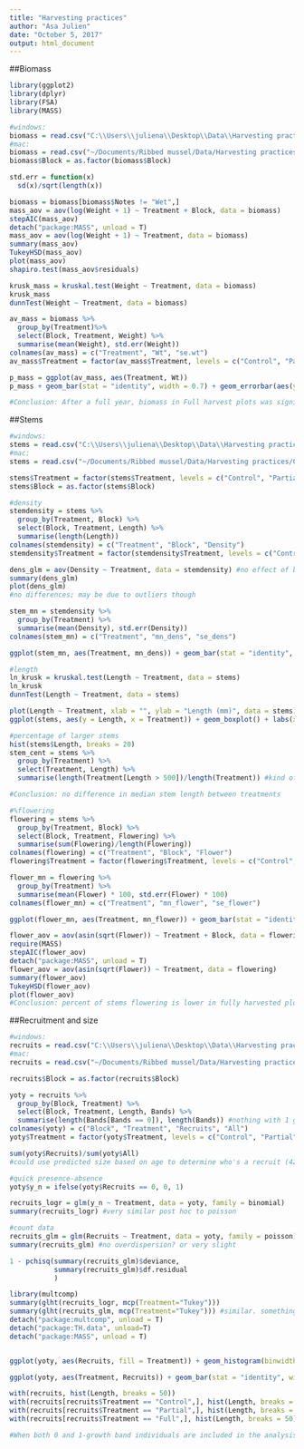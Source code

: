 ```yaml
---
title: "Harvesting practices"
author: "Asa Julien"
date: "October 5, 2017"
output: html_document
---
```


##Biomass
```r
library(ggplot2)
library(dplyr)
library(FSA)
library(MASS)

#windows:
biomass = read.csv("C:\\Users\\juliena\\Desktop\\Data\\Harvesting practices\\CSV files\\mass.csv")
#mac:
biomass = read.csv("~/Documents/Ribbed mussel/Data/Harvesting practices/CSV files/mass.csv")
biomass$Block = as.factor(biomass$Block)

std.err = function(x)
  sd(x)/sqrt(length(x))

biomass = biomass[biomass$Notes != "Wet",]
mass_aov = aov(log(Weight + 1) ~ Treatment + Block, data = biomass)
stepAIC(mass_aov)
detach("package:MASS", unload = T)
mass_aov = aov(log(Weight + 1) ~ Treatment, data = biomass)
summary(mass_aov)
TukeyHSD(mass_aov)
plot(mass_aov)
shapiro.test(mass_aov$residuals)

krusk_mass = kruskal.test(Weight ~ Treatment, data = biomass)
krusk_mass
dunnTest(Weight ~ Treatment, data = biomass)

av_mass = biomass %>%
  group_by(Treatment)%>%
  select(Block, Treatment, Weight) %>%
  summarise(mean(Weight), std.err(Weight))
colnames(av_mass) = c("Treatment", "Wt", "se.wt")
av_mass$Treatment = factor(av_mass$Treatment, levels = c("Control", "Partial", "Full"))

p_mass = ggplot(av_mass, aes(Treatment, Wt))
p_mass + geom_bar(stat = "identity", width = 0.7) + geom_errorbar(aes(ymin = Wt - se.wt, ymax = Wt + se.wt), width = 0.1) + labs(x = "", y = "Weight (g)") + annotate("text", x = "Full", y = 62, label = "*", size = 10)

#Conclusion: After a full year, biomass in Full harvest plots was significantly lower than both control and partially harvested plots (ANOVA, Tukey's HSD, and Kruskal test). Partially harvested plots displayed an intermediate response. Samples that were partially damp were removed from analysis.
```

##Stems
```r
#windows:
stems = read.csv("C:\\Users\\juliena\\Desktop\\Data\\Harvesting practices\\CSV files\\Stems.csv")
#mac:
stems = read.csv("~/Documents/Ribbed mussel/Data/Harvesting practices/CSV files/Stems.csv")

stems$Treatment = factor(stems$Treatment, levels = c("Control", "Partial", "Full"))
stems$Block = as.factor(stems$Block)

#density
stemdensity = stems %>%
  group_by(Treatment, Block) %>%
  select(Block, Treatment, Length) %>%
  summarise(length(Length))
colnames(stemdensity) = c("Treatment", "Block", "Density")
stemdensity$Treatment = factor(stemdensity$Treatment, levels = c("Control", "Partial", "Full"))

dens_glm = aov(Density ~ Treatment, data = stemdensity) #no effect of block
summary(dens_glm)
plot(dens_glm)
#no differences; may be due to outliers though

stem_mn = stemdensity %>%
  group_by(Treatment) %>%
  summarise(mean(Density), std.err(Density))
colnames(stem_mn) = c("Treatment", "mn_dens", "se_dens")

ggplot(stem_mn, aes(Treatment, mn_dens)) + geom_bar(stat = "identity", width = 0.7) + geom_errorbar(aes(ymin = mn_dens - se_dens, ymax = mn_dens + se_dens), width = 0.1) + labs (x = "", y = "Stem density") #Conclusion: While it appears that there is a difference in stem density based on treatment, only the block effect is significant, according to the quasipoisson regression

#length
ln_krusk = kruskal.test(Length ~ Treatment, data = stems)
ln_krusk
dunnTest(Length ~ Treatment, data = stems)

plot(Length ~ Treatment, xlab = "", ylab = "Length (mm)", data = stems)
ggplot(stems, aes(y = Length, x = Treatment)) + geom_boxplot() + labs(x = "", y = "Length (mm)")

#percentage of larger stems
hist(stems$Length, breaks = 20)
stem_cent = stems %>%
  group_by(Treatment) %>%
  select(Treatment, Length) %>%
  summarise(length(Treatment[Length > 500])/length(Treatment)) #kind of arbitrary

#Conclusion: no difference in median stem length between treatments

#%flowering
flowering = stems %>%
  group_by(Treatment, Block) %>%
  select(Block, Treatment, Flowering) %>%
  summarise(sum(Flowering)/length(Flowering))
colnames(flowering) = c("Treatment", "Block", "Flower")
flowering$Treatment = factor(flowering$Treatment, levels = c("Control", "Partial", "Full"))

flower_mn = flowering %>%
  group_by(Treatment) %>%
  summarise(mean(Flower) * 100, std.err(Flower) * 100)
colnames(flower_mn) = c("Treatment", "mn_flower", "se_flower")

ggplot(flower_mn, aes(Treatment, mn_flower)) + geom_bar(stat = "identity", width = 0.7) + geom_errorbar(aes(ymin = mn_flower - se_flower, ymax = mn_flower + se_flower), width = 0.1) + ylab("Percent flowering") + xlab("") + annotate("text", x = "Full", y = 9.5, label = "*", size = 10)

flower_aov = aov(asin(sqrt(Flower)) ~ Treatment + Block, data = flowering) #transformed data
require(MASS)
stepAIC(flower_aov)
detach("package:MASS", unload = T)
flower_aov = aov(asin(sqrt(Flower)) ~ Treatment, data = flowering)
summary(flower_aov)
TukeyHSD(flower_aov)
plot(flower_aov)
#Conclusion: percent of stems flowering is lower in fully harvested plots than in the control. The partial harvest displays an intermediate response.
```

##Recruitment and size
```r
#windows:
recruits = read.csv("C:\\Users\\juliena\\Desktop\\Data\\Harvesting practices\\CSV files\\sizeage.csv")
#mac:
recruits = read.csv("~/Documents/Ribbed mussel/Data/Harvesting practices/CSV files/sizeage.csv")

recruits$Block = as.factor(recruits$Block)

yoty = recruits %>%
  group_by(Block, Treatment) %>%
  select(Block, Treatment, Length, Bands) %>%
  summarise(length(Bands[Bands == 0]), length(Bands)) #nothing with 1 growth band
colnames(yoty) = c("Block", "Treatment", "Recruits", "All")
yoty$Treatment = factor(yoty$Treatment, levels = c("Control", "Partial", "Full"))

sum(yoty$Recruits)/sum(yoty$All)
#could use predicted size based on age to determine who's a recruit (42.9 mm for 1 growth band)

#quick presence-absence
yoty$y_n = ifelse(yoty$Recruits == 0, 0, 1)

recruits_logr = glm(y_n ~ Treatment, data = yoty, family = binomial)
summary(recruits_logr) #very similar post hoc to poisson

#count data
recruits_glm = glm(Recruits ~ Treatment, data = yoty, family = poisson)
summary(recruits_glm) #no overdispersion? or very slight

1 - pchisq(summary(recruits_glm)$deviance, 
           summary(recruits_glm)$df.residual
           )

library(multcomp)
summary(glht(recruits_logr, mcp(Treatment="Tukey")))
summary(glht(recruits_glm, mcp(Treatment="Tukey"))) #similar. something is weird with all zeroes though... says it's not significantly different.
detach("package:multcomp", unload = T)
detach("package:TH.data", unload=T)
detach("package:MASS", unload = T)


ggplot(yoty, aes(Recruits, fill = Treatment)) + geom_histogram(binwidth = 0.5, position = "dodge")

ggplot(yoty, aes(Treatment, Recruits)) + geom_bar(stat = "identity", width = 0.5) + scale_y_continuous("Number of recuits", breaks = seq(0, 12, 4)) + xlab("")

with(recruits, hist(Length, breaks = 50))
with(recruits[recruits$Treatment == "Control",], hist(Length, breaks = 50))
with(recruits[recruits$Treatment == "Partial",], hist(Length, breaks = 50))
with(recruits[recruits$Treatment == "Full",], hist(Length, breaks = 50))

#When both 0 and 1-growth band individuals are included in the analysis, there are significant differences in number of recruits between each treatment; controls has the most, full the least. Partial is intermediate. When only age 0 mussels are considered, partial & full harvest become the same essentially (no recruitment, except for 1), and control still has the most recruits
```
